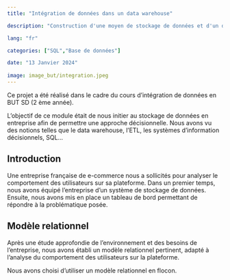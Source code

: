 ```yaml
---
title: "Intégration de données dans un data warehouse"

description: "Construction d'une moyen de stockage de données et d'un dashboard pour une entreprise de e-commerce. "

lang: "fr"

categories: ["SQL","Base de données"]

date: "13 Janvier 2024"
  
image: image_but/integration.jpeg
---
```


Ce projet a été réalisé dans le cadre du cours d'intégration de données en BUT SD (2 ème année).

L'objectif de ce module était de nous initier au stockage de données en entreprise afin de permettre une approche décisionnelle. Nous avons vu des notions telles que le data warehouse, l'ETL, les systèmes d'information décisionnels, SQL...

## Introduction

Une entreprise française de e-commerce nous a sollicités pour analyser le comportement des utilisateurs sur sa plateforme. Dans un premier temps, nous avons équipé l'entreprise d'un système de stockage de données. Ensuite, nous avons mis en place un tableau de bord permettant de répondre à la problématique posée.

## Modèle relationnel

Après une étude approfondie de l'environnement et des besoins de l'entreprise, nous avons établi un modèle relationnel pertinent, adapté à l'analyse du comportement des utilisateurs sur la plateforme.

Nous avons choisi d'utiliser un modèle relationnel en flocon.

